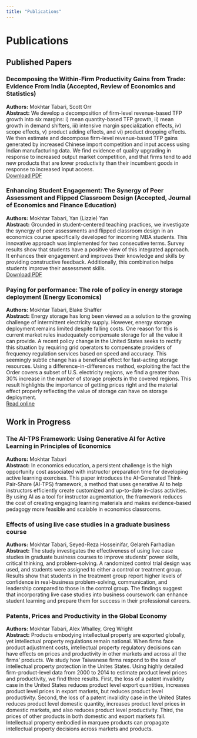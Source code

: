 ```yaml
---
title: "Publications"
---
```


# Publications

## Published Papers

### Decomposing the Within-Firm Productivity Gains from Trade: Evidence From India (Accepted, Review of Economics and Statistics)
**Authors:** Mokhtar Tabari, Scott Orr  
**Abstract:** We develop a decomposition of firm-level revenue-based TFP growth into six margins: i) mean quantity-based TFP growth, ii) mean growth in demand shifters, iii) intensive margin specialization effects, iv) scope effects, v) product adding effects, and vi) product dropping effects. We then estimate and decompose firm-level revenue-based TFP gains generated by increased Chinese import competition and input access using Indian manufacturing data. We find evidence of quality upgrading in response to increased output market competition, and that firms tend to add new products that are lower productivity than their incumbent goods in response to increased input access.  
[Download PDF](https://drive.google.com/file/d/1s9i5DhbZkkMe1mIHhPj7kBmCwGMOMobH/view)

### Enhancing Student Engagement: The Synergy of Peer Assessment and Flipped Classroom Design (Accepted, Journal of Economics and Finance Education)
**Authors:** Mokhtar Tabari, Yan (Lizzie) Yan  
**Abstract:** Grounded in student-centered teaching practices, we investigate the synergy of peer assessments and flipped classroom design in an economics course specifically developed for incoming MBA students. This innovative approach was implemented for two consecutive terms. Survey results show that students have a positive view of this integrated approach. It enhances their engagement and improves their knowledge and skills by providing constructive feedback. Additionally, this combination helps students improve their assessment skills.  
[Download PDF](https://drive.google.com/file/d/1DA9xLIwsfSihnNS0IZsAt39EVQzT2wvD/view)

### Paying for performance: The role of policy in energy storage deployment (Energy Economics)
**Authors:** Mokhtar Tabari, Blake Shaffer  
**Abstract:** Energy storage has long been viewed as a solution to the growing challenge of intermittent electricity supply. However, energy storage deployment remains limited despite falling costs. One reason for this is current market rules inadequately compensate storage for all the value it can provide. A recent policy change in the United States seeks to rectify this situation by requiring grid operators to compensate providers of frequency regulation services based on speed and accuracy. This seemingly subtle change has a beneficial effect for fast-acting storage resources. Using a difference-in-differences method, exploiting the fact the Order covers a subset of U.S. electricity regions, we find a greater than 30% increase in the number of storage projects in the covered regions. This result highlights the importance of getting prices right and the material effect properly reflecting the value of storage can have on storage deployment.  
[Read online](https://www.sciencedirect.com/science/article/pii/S0140988320302899)

## Work in Progress

### The AI-TPS Framework: Using Generative AI for Active Learning in Principles of Economics
**Authors:** Mokhtar Tabari  
**Abstract:** In economics education, a persistent challenge is the high opportunity cost associated with instructor preparation time for developing active learning exercises. This paper introduces the AI-Generated Think-Pair-Share (AI-TPS) framework, a method that uses generative AI to help instructors efficiently create customized and up-to-date in-class activities. By using AI as a tool for instructor augmentation, the framework reduces the cost of creating engaging learning materials and makes evidence-based pedagogy more feasible and scalable in economics classrooms.  

### Effects of using live case studies in a graduate business course
**Authors:** Mokhtar Tabari, Seyed-Reza Hosseinifar, Gelareh Farhadian  
**Abstract:** The study investigates the effectiveness of using live case studies in graduate business courses to improve students' power skills, critical thinking, and problem-solving. A randomized control trial design was used, and students were assigned to either a control or treatment group. Results show that students in the treatment group report higher levels of confidence in real-business problem-solving, communication, and leadership compared to those in the control group. The findings suggest that incorporating live case studies into business coursework can enhance student learning and prepare them for success in their professional careers.  

### Patents, Prices and Productivity in the Global Economy
**Authors:** Mokhtar Tabari, Alex Whalley, Greg Wright  
**Abstract:** Products embodying intellectual property are exported globally, yet intellectual property regulations remain national. When firms face product adjustment costs, intellectual property regulatory decisions can have effects on prices and productivity in other markets and across all the firms' products. We study how Taiwanese firms respond to the loss of intellectual property protection in the Unites States. Using highly detailed firm-product-level data from 2000 to 2014 to estimate product level prices and productivity, we find three results. First, the loss of a patent invalidity case in the United States reduces product level export quantities, increases product level prices in export markets, but reduces product level productivity. Second, the loss of a patent invalidity case in the United States reduces product level domestic quantity, increases product level prices in domestic markets, and also reduces product level productivity. Third, the prices of other products in both domestic and export markets fall. Intellectual property embodied in marquee products can propagate intellectual property decisions across markets and products.  

<!-- Add more publications here -->
